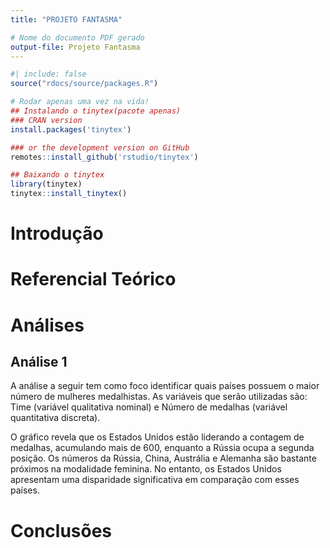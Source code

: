 ```yaml
---
title: "PROJETO FANTASMA"

# Nome do documento PDF gerado
output-file: Projeto Fantasma
---
```


```r
#| include: false
source("rdocs/source/packages.R")
```

```r
# Rodar apenas uma vez na vida!
## Instalando o tinytex(pacote apenas)
### CRAN version
install.packages('tinytex')

### or the development version on GitHub
remotes::install_github('rstudio/tinytex')

## Baixando o tinytex
library(tinytex)
tinytex::install_tinytex()
```

# Introdução

# Referencial Teórico

# Análises

## Análise 1

A análise a seguir tem como foco identificar quais países possuem o maior número de mulheres medalhistas. As variáveis que serão utilizadas são: Time (variável qualitativa nominal) e Número de medalhas (variável quantitativa discreta).

O gráfico revela que os Estados Unidos estão liderando a contagem de medalhas, acumulando mais de 600, enquanto a Rússia ocupa a segunda posição. Os números da Rússia, China, Austrália e Alemanha são bastante próximos na modalidade feminina. No entanto, os Estados Unidos apresentam uma disparidade significativa em comparação com esses países.

# Conclusões
